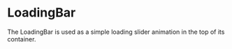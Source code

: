 
<Meta title="MDX|LoadingBar" component={LoadingBar} />

# LoadingBar

The LoadingBar is used as a simple loading slider animation in the top of its container.
